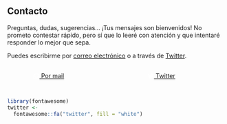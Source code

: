 ## Contacto

Preguntas, dudas, sugerencias... ¡Tus mensajes son bienvenidos! No prometo contestar rápido, pero sí que lo leeré con atención y que intentaré responder lo mejor que sepa.

```{=html}
Puedes escribirme por <a href="mailto:jaimegutierrezh@outlook.com">correo electrónico</a> o a través de <a href="https://twitter.com/JaimeGutierrezH">Twitter</a>.
```
::: columns
::: {.column width="40%"}
```{=html}
<div  style="margin: 30px; text-align: center;">
<a class="btn btn-primary" href="mailto:jaime.gutierrezhernandez@gmail.com" role="button" target="_blank" style="padding: 15px 30px;"></i> <svg aria-hidden="true" role="img" viewBox="0 0 512 512" style="height:1em;width:1em;vertical-align:-0.125em;margin-left:auto;margin-right:auto;font-size:inherit;fill:white;overflow:visible;position:relative;"><path d="M255.4 48.2c.2-.1 .4-.2 .6-.2s.4 .1 .6 .2L460.6 194c2.1 1.5 3.4 3.9 3.4 6.5v13.6L291.5 355.7c-20.7 17-50.4 17-71.1 0L48 214.1V200.5c0-2.6 1.2-5 3.4-6.5L255.4 48.2zM48 276.2L190 392.8c38.4 31.5 93.7 31.5 132 0L464 276.2V456c0 4.4-3.6 8-8 8H56c-4.4 0-8-3.6-8-8V276.2zM256 0c-10.2 0-20.2 3.2-28.5 9.1L23.5 154.9C8.7 165.4 0 182.4 0 200.5V456c0 30.9 25.1 56 56 56H456c30.9 0 56-25.1 56-56V200.5c0-18.1-8.7-35.1-23.4-45.6L284.5 9.1C276.2 3.2 266.2 0 256 0z"/></svg> Por mail</a>
</div>
```
:::

::: {.column width="60%"}
```{=html}
<div  style="margin: 30px; text-align: center;">
<a class="btn btn-primary" href="https://twitter.com/JaimeGutierrezH" role="button" target="_blank" style="padding: 15px 30px;"></i> <svg aria-hidden="true" role="img" viewBox="0 0 512 512" style="height:1em;width:1em;vertical-align:-0.125em;margin-left:auto;margin-right:auto;font-size:inherit;fill:white;overflow:visible;position:relative;"><path d="M459.37 151.716c.325 4.548.325 9.097.325 13.645 0 138.72-105.583 298.558-298.558 298.558-59.452 0-114.68-17.219-161.137-47.106 8.447.974 16.568 1.299 25.34 1.299 49.055 0 94.213-16.568 130.274-44.832-46.132-.975-84.792-31.188-98.112-72.772 6.498.974 12.995 1.624 19.818 1.624 9.421 0 18.843-1.3 27.614-3.573-48.081-9.747-84.143-51.98-84.143-102.985v-1.299c13.969 7.797 30.214 12.67 47.431 13.319-28.264-18.843-46.781-51.005-46.781-87.391 0-19.492 5.197-37.36 14.294-52.954 51.655 63.675 129.3 105.258 216.365 109.807-1.624-7.797-2.599-15.918-2.599-24.04 0-57.828 46.782-104.934 104.934-104.934 30.213 0 57.502 12.67 76.67 33.137 23.715-4.548 46.456-13.32 66.599-25.34-7.798 24.366-24.366 44.833-46.132 57.827 21.117-2.273 41.584-8.122 60.426-16.243-14.292 20.791-32.161 39.308-52.628 54.253z"/></svg> Twitter</a>
</div>
```
:::
:::

```r
library(fontawesome)
twitter <- 
  fontawesome::fa("twitter", fill = "white")
```
